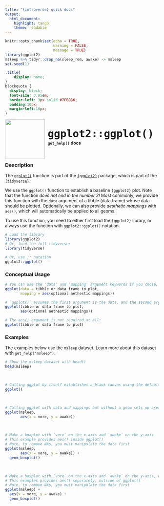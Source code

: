```yaml
---
title: "{introverse} quick docs"
output: 
  html_document:
    highlight: tango
    theme: readable
---
```



```r
knitr::opts_chunk$set(echo = TRUE, 
                      warning = FALSE, 
                      message = TRUE)
library(ggplot2)
msleep %>% tidyr::drop_na(sleep_rem, awake) -> msleep
set.seed(1)
```

```css
.title{
    display: none;
}
blockquote {
  display: block;
  font-size: 0.95em;
  border-left: 3px solid #7FB036;
  padding:10px;
  margin-left:10px;
}
```

<div>
<br>
 <img src = "logo.png" style = "float:left;height:130px;margin-top:-20px;">
 <span style = "font-weight:bold;font-size:40px;"> 
  &nbsp;<code>ggplot2::ggplot()</code>
 </span>
 <br>
 <b>&nbsp;&nbsp;&nbsp;<code>get_help()</code> docs</b>
</div>
<br>

### Description

The [`ggplot()`](https://ggplot2.tidyverse.org/reference/ggplot.html) function is part of the [`{ggplot2}`](https://ggplot2.tidyverse.org/) package, which is part of the [`{tidyverse}`](https://www.tidyverse.org/).

We use the `ggplot()` function to establish a baseline `{ggplot2}` plot. Note that the function _does not end in the number 2!_ Most commonly, we provide this function with the `data` argument of a tibble (data frame) whose data should be plotted. Optionally, we can also provide _aesthetic mappings_ with `aes()`, which will automatically be applied to all geoms.


<!-- Add the following if the topic is a function that does NOT come with base R, and uncomment/fill in the subsequent multiline HTML comment: -->
To use this function, you need to either first load the `{ggplot2}` library, or always use the function with `ggplot2::ggplot()` notation.

```r
# Load the library
library(ggplot2)
# Or, load the full tidyverse:
library(tidyverse)

# Or, use :: notation
ggplot2::ggplot()
```

### Conceptual Usage

```r

# You can use the 'data' and 'mapping' argument keywords if you chose, but they are not required
ggplot(data = tibble or data frame to plot, 
       mapping = aes(optional aethestic mappings))

# `ggplot()` assumes the first argument is the data, and the second argument (if present) is aethetics
ggplot(tibble or data frame to plot,
       aes(optional aethestic mappings))

# The aes() argument is not required at all:
ggplot(tibble or data frame to plot)
```

### Examples

The examples below use the `msleep` dataset. Learn more about this dataset with `get_help("msleep")`.

```r
# Show the msleep dataset with head()
head(msleep)
```

<br>

```r
# Calling ggplot by itself establishes a blank canvas using the default theme:
ggplot()
```

<br>

```r
# Calling ggplot with data and mappings but without a geom sets up axes:
ggplot(msleep, 
       aes(x = vore, y = awake)) 
```

<br>

```r
# Make a boxplot with `vore` on the x-axis and `awake` on the y-axis
# This example provides aes() inside ggplot()
# Note, to remove NAs, you must manipulate the data first
ggplot(msleep, 
       aes(x = vore, y = awake)) + 
  geom_boxplot()
```

<br>

```r
# Make a boxplot with `vore` on the x-axis and `awake` on the y-axis, with aes() on its own
# This examples provides aes() separately, outside of ggplot()
# Note, to remove NAs, you must manipulate the data first
ggplot(msleep) + 
  aes(x = vore, y = awake) + 
  geom_boxplot()
```
